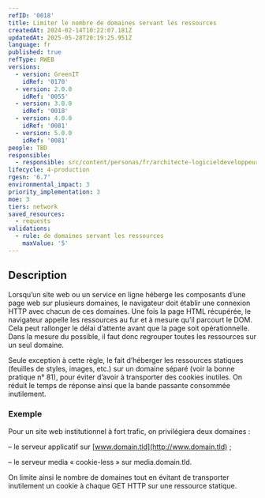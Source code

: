 ```yaml
---
refID: '0018'
title: Limiter le nombre de domaines servant les ressources
createdAt: 2024-02-14T10:22:07.181Z
updatedAt: 2025-05-28T20:19:25.951Z
language: fr
published: true
refType: RWEB
versions:
  - version: GreenIT
    idRef: '0170'
  - version: 2.0.0
    idRef: '0055'
  - version: 3.0.0
    idRef: '0018'
  - version: 4.0.0
    idRef: '0081'
  - version: 5.0.0
    idRef: '0081'
people: TBD
responsible:
  - responsible: src/content/personas/fr/architecte-logicieldeveloppeur.mdx
lifecycle: 4-production
rgesn: '6.7'
environmental_impact: 3
priority_implementation: 3
moe: 3
tiers: network
saved_resources:
  - requests
validations:
  - rule: de domaines servant les ressources
    maxValue: '5'
---
```


## Description

Lorsqu’un site web ou un service en ligne héberge les composants d’une page web sur plusieurs domaines, le navigateur doit établir une connexion HTTP avec chacun de ces domaines. Une fois la page HTML récupérée, le navigateur appelle les ressources au fur et à mesure qu’il parcourt le DOM. Cela peut rallonger le délai d’attente avant que la page soit opérationnelle. Dans la mesure du possible, il faut donc regrouper toutes les ressources sur un seul domaine.

Seule exception à cette règle, le fait d’héberger les ressources statiques (feuilles de styles, images, etc.) sur un domaine séparé (voir la bonne pratique n° 81), pour éviter d’avoir à transporter des cookies inutiles. On réduit le temps de réponse ainsi que la bande passante consommée inutilement.

### Exemple

Pour un site web institutionnel à fort trafic, on privilégiera deux domaines :

– le serveur applicatif sur [www.domain.tld](http://www.domain.tld) ;

– le serveur media « cookie-less » sur media.domain.tld.

On limite ainsi le nombre de domaines tout en évitant de transporter inutilement un cookie à chaque GET HTTP sur une ressource statique.
